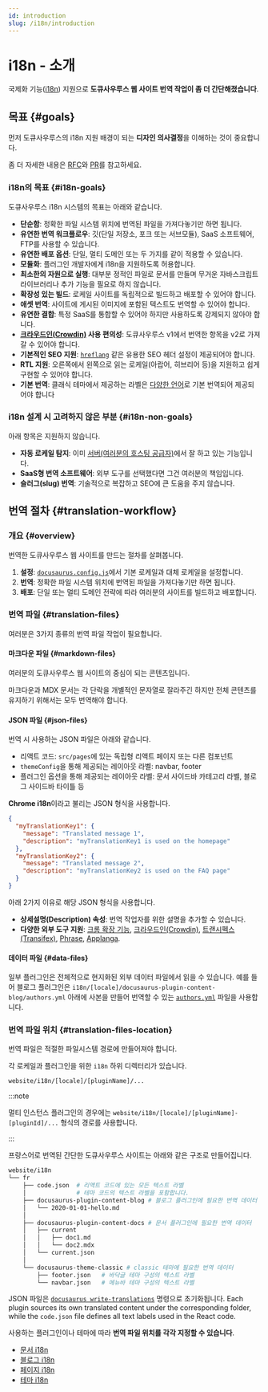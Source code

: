 ```yaml
---
id: introduction
slug: /i18n/introduction
---
```


# i18n - 소개

국제화 기능([i18n](https://en.wikipedia.org/wiki/Internationalization_and_localization)) 지원으로 **도큐사우루스 웹 사이트 번역 작업이 좀 더 간단해졌습니다**.

## 목표 {#goals}

먼저 도큐사우루스의 i18n 지원 배경이 되는 **디자인 의사결정**을 이해하는 것이 중요합니다.

좀 더 자세한 내용은 [RFC](https://github.com/facebook/docusaurus/issues/3317)와 [PR](https://github.com/facebook/docusaurus/pull/3325)를 참고하세요.

### i18n의 목표 {#i18n-goals}

도큐사우루스 i18n 시스템의 목표는 아래와 같습니다.

- **단순함**: 정확한 파일 시스템 위치에 번역된 파일을 가져다놓기만 하면 됩니다.
- **유연한 번역 워크플로우**: 깃(단일 저장소, 포크 또는 서브모듈), SaaS 소프트웨어, FTP를 사용할 수 있습니다.
- **유연한 배포 옵션**: 단일, 멀티 도메인 또는 두 가지를 같이 적용할 수 있습니다.
- **모듈화**: 플러그인 개발자에게 i18n을 지원하도록 허용합니다.
- **최소한의 자원으로 실행**: 대부분 정적인 파일로 문서를 만들며 무거운 자바스크립트 라이브러리나 추가 기능을 필요로 하지 않습니다.
- **확장성 있는 빌드**: 로케일 사이트를 독립적으로 빌드하고 배포할 수 있어야 합니다.
- **애셋 번역**: 사이트에 게시된 이미지에 포함된 텍스트도 번역할 수 있어야 합니다.
- **유연한 결합**: 특정 SaaS를 통합할 수 있어야 하지만 사용하도록 강제되지 않아야 합니다.
- **[크라우드인(Crowdin)](https://crowdin.com/) 사용 편의성**: 도큐사우루스 v1에서 번역한 항목을 v2로 가져갈 수 있어야 합니다.
- **기본적인 SEO 지원**: [`hreflang`](https://developers.google.com/search/docs/advanced/crawling/localized-versions) 같은 유용한 SEO 헤더 설정이 제공되어야 합니다.
- **RTL 지원**: 오른쪽에서 왼쪽으로 읽는 로케일(아랍어, 히브리어 등)을 지원하고 쉽게 구현할 수 있어야 합니다.
- **기본 번역**: 클래식 테마에서 제공하는 라벨은 [다양한 언어](https://github.com/facebook/docusaurus/tree/main/packages/docusaurus-theme-translations/locales)로 기본 번역되어 제공되어야 합니다

### i18n 설계 시 고려하지 않은 부분 {#i18n-non-goals}

아래 항목은 지원하지 않습니다.

- **자동 로케일 탐지**: 이미 [서버(여러분의 호스팅 공급자)](../deployment.mdx)에서 잘 하고 있는 기능입니다.
- **SaaS형 번역 소프트웨어**: 외부 도구를 선택했다면 그건 여러분의 책임입니다.
- **슬러그(slug) 번역**: 기술적으로 복잡하고 SEO에 큰 도움을 주지 않습니다.

## 번역 절차 {#translation-workflow}

### 개요 {#overview}

번역한 도큐사우루스 웹 사이트를 만드는 절차를 살펴봅니다.

1. **설정**: [`docusaurus.config.js`](../api/docusaurus.config.js.mdx#i18n)에서 기본 로케일과 대체 로케일을 설정합니다.
2. **번역**: 정확한 파일 시스템 위치에 번역된 파일을 가져다놓기만 하면 됩니다.
3. **배포**: 단일 또는 멀티 도메인 전략에 따라 여러분의 사이트를 빌드하고 배포합니다.

### 번역 파일 {#translation-files}

여러분은 3가지 종류의 번역 파일 작업이 필요합니다.

#### 마크다운 파일 {#markdown-files}

여러분의 도큐사우루스 웹 사이트의 중심이 되는 콘텐츠입니다.

마크다운과 MDX 문서는 각 단락을 개별적인 문자열로 잘라주긴 하지만 전체 콘텐츠를 유지하기 위해서는 모두 번역해야 합니다.

#### JSON 파일 {#json-files}

번역 시 사용하는 JSON 파일은 아래와 같습니다.

- 리액트 코드: `src/pages`에 있는 독립형 리액트 페이지 또는 다른 컴포넌트
- `themeConfig`을 통해 제공되는 레이아웃 라벨: navbar, footer
- 플러그인 옵션을 통해 제공되는 레이아웃 라벨: 문서 사이드바 카테고리 라벨, 블로그 사이드바 타이틀 등

**Chrome i18n**이라고 불리는 JSON 형식을 사용합니다.

```json
{
  "myTranslationKey1": {
    "message": "Translated message 1",
    "description": "myTranslationKey1 is used on the homepage"
  },
  "myTranslationKey2": {
    "message": "Translated message 2",
    "description": "myTranslationKey2 is used on the FAQ page"
  }
}
```

아래 2가지 이유로 해당 JSON 형식을 사용합니다.

- **상세설명(Description) 속성**: 번역 작업자를 위한 설명을 추가할 수 있습니다.
- **다양한 외부 도구 지원**: [크롬 확장 기능](https://developer.chrome.com/docs/extensions/mv2/i18n-messages/), [크라우드인(Crowdin)](https://support.crowdin.com/file-formats/chrome-json/), [트랜시펙스(Transifex)](https://docs.transifex.com/formats/chrome-json), [Phrase](https://help.phrase.com/help/chrome-json-messages), [Applanga](https://www.applanga.com/docs/formats/chrome_i18n_json).

#### 데이터 파일 {#data-files}

일부 플러그인은 전체적으로 현지화된 외부 데이터 파일에서 읽을 수 있습니다. 예를 들어 블로그 플러그인은 `i18n/[locale]/docusaurus-plugin-content-blog/authors.yml` 아래에 사본을 만들어 번역할 수 있는 [`authors.yml`](../blog.mdx#global-authors) 파일을 사용합니다.

### 번역 파일 위치 {#translation-files-location}

번역 파일은 적절한 파일시스템 경로에 만들어져야 합니다.

각 로케일과 플러그인을 위한 `i18n` 하위 디렉터리가 있습니다.

```
website/i18n/[locale]/[pluginName]/...
```

:::note

멀티 인스턴스 플러그인의 경우에는 `website/i18n/[locale]/[pluginName]-[pluginId]/...` 형식의 경로를 사용합니다.

:::

프랑스어로 번역된 간단한 도큐사우루스 사이트는 아래와 같은 구조로 만들어집니다.

```bash
website/i18n
└── fr
    ├── code.json  # 리액트 코드에 있는 모든 텍스트 라벨
    │              # 테마 코드의 텍스트 라벨을 포함합니다.
    ├── docusaurus-plugin-content-blog # 블로그 플러그인에 필요한 번역 데이터
    │   └── 2020-01-01-hello.md
    │
    ├── docusaurus-plugin-content-docs # 문서 플러그인에 필요한 번역 데이터
    │   ├── current
    │   │   ├── doc1.md
    │   │   └── doc2.mdx
    │   └── current.json
    │
    └── docusaurus-theme-classic # classic 테마에 필요한 번역 데이터
        ├── footer.json   # 바닥글 테마 구성의 텍스트 라벨
        └── navbar.json   # 메뉴바 테마 구성의 텍스트 라벨
```

JSON 파일은 [`docusaurus write-translations`](../cli.mdx#docusaurus-write-translations-sitedir) 명령으로 초기화됩니다. Each plugin sources its own translated content under the corresponding folder, while the `code.json` file defines all text labels used in the React code.

사용하는 플러그인이나 테마에 따라 **번역 파일 위치를 각각 지정할 수 있습니다**.

- [문서 i18n](../api/plugins/plugin-content-docs.mdx#i18n)
- [블로그 i18n](../api/plugins/plugin-content-blog.mdx#i18n)
- [페이지 i18n](../api/plugins/plugin-content-pages.mdx#i18n)
- [테마 i18n](../api/themes/theme-configuration.mdx#i18n)
